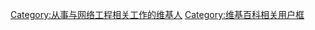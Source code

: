 {{Userbox
  |border-c = #000000
  |border-s = 1
  |id-c     = #000000
  |id-s     = 9
  |id-fc    = #FFFFFF
  |info-c   = #8B8989
  |info-s   = 9
  |info-fc  = #FFFFFF
  |id       = {{lang|en|Network Engineering}}
  |info     = 此人从事与'''[[网络工程]]'''相关的工作。
}}

<includeonly>
[[Category:从事与网络工程相关工作的维基人]]
</includeonly>
<noinclude>
[[Category:维基百科相关用户框]]
</noinclude>